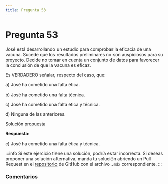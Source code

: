 ```yaml
---
title: Pregunta 53
---
```



# Pregunta 53

<div className="exercise">
José está desarrollando un estudio para comprobar la eficacia de una vacuna. Sucede que los
resultados preliminares no son auspiciosos para su proyecto. Decide no tomar en cuenta un
conjunto de datos para favorecer la conclusión de que la vacuna es eficaz.

Es VERDADERO señalar, respecto del caso, que:

a) José ha cometido una falta ética.

b) José ha cometido una falta técnica.

c) José ha cometido una falta ética y técnica.

d) Ninguna de las anteriores.
</div>

<MDXDetails>
<summary>Solución propuesta</summary>

<div className="exercise">

**Respuesta:**

c) José ha cometido una falta ética y técnica.
</div>

:::info
Si este ejercicio tiene una solución, podría estar incorrecta. Si deseas proponer una solución alternativa, manda tu solución abriendo
un Pull Request en el [repositorio](https://github.com/crow-rojas/apuntes-fundamentals/pulls) de GitHub con el archivo
`.mdx` correspondiente.
:::

</MDXDetails>

### Comentarios

<Disqus
  url="https://crow-rojas.github.io/apuntes-fundamentals/docs/engineering/ethics/exercises/2023-2/p53"
  identifier="docs/engineering/ethics/exercises/2023-2/p53"
  title="2023-2 Ética - Pregunta 53"
/>
